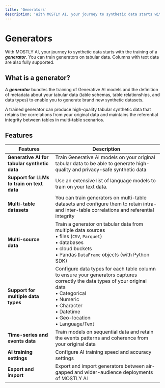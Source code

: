```yaml
---
title: 'Generators'
description: 'With MOSTLY AI, your journey to synthetic data starts with the training of a generator. You can train generators on tabular data that also includes columns with text data.'
---
```


# Generators

With MOSTLY AI, your journey to synthetic data starts with the training of a _**generator**_. You can train generators on tabular data. Columns with text data are also fully supported.

## What is a generator?

A _**generator**_ bundles the training of Generative AI models and the definition of metadata about your tabular data (table schemas, table relationships, and data types) to enable you to generate brand new synthetic datasets.

A trained generator can produce high-quality tabular synthetic data that retains the correlations from your original data and maintains the referential integrity between tables in multi-table scenarios.

## Features

| Features | Description |
| --- | --- |
| **Generative AI for tabular synthetic data** | Train Generative AI models on your original tabular data to be able to generate high-quality and privacy-safe synthetic data |
| **Support for LLMs to train on text data**   | Use an extensive list of language models to train on your text data. |
| **Multi-table datasets**                     | You can train generators on multi-table datasets and configure them to retain intra- and inter-table correlations and referential integrity |
| **Multi-source data**                        | Train a generator on tabular data from multiple data sources<br />• files (`CSV`, `Parquet`)<br />• databases<br />• cloud buckets<br />• Pandas `DataFrame` objects (with Python SDK) |
| **Support for multiple data types**          | Configure data types for each table column to ensure your generators captures correctly the data types of your original data<br />• Categorical<br />• Numeric<br />• Character<br />• Datetime<br />• Geo-location<br />• Language/Text |
| **Time-series and events data**              | Train models on sequential data and retain the events patterns and coherence from your original data |
| **AI training settings**                     | Configure AI training speed and accuracy settings |
| **Export and import**                        | Export and import generators between air-gapped and wider-audience deployments of MOSTLY AI  |